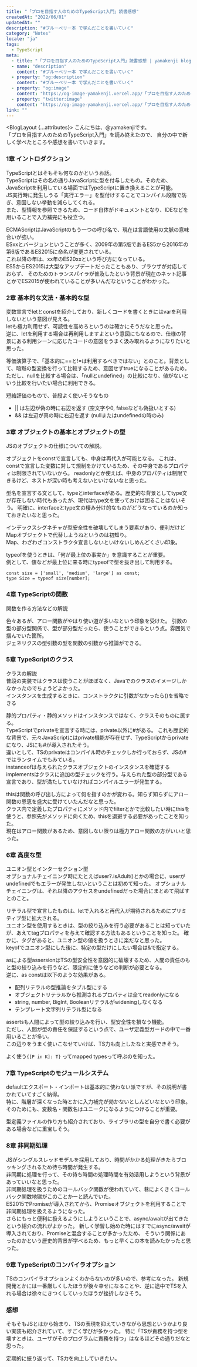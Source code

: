 ```yaml
---
title: "「プロを目指す人のためのTypeScript入門」読書感想"
createdAt: "2022/06/01"
updatedAt: ""
description: "#ブルーベリー本 で学んだことを書いていく"
category: "Notes"
locale: "ja"
tags:
  - TypeScript
meta:
  - title: "「プロを目指す人のためのTypeScript入門」読書感想 | yamakenji blog"
  - name: "description" 
    content: "#ブルーベリー本 で学んだことを書いていく"
  - property: "og:description" 
    content: "#ブルーベリー本 で学んだことを書いていく"
  - property: "og:image"
    content: "https://og-image-yamakenji.vercel.app/「プロを目指す人のためのTypeScript入門」読書感想.png"
  - property: "twitter:image" 
    content: "https://og-image-yamakenji.vercel.app/「プロを目指す人のためのTypeScript入門」読書感想.png"
link: ""
---
```



<BlogLayout {...attributes}>
こんにちは、@yamakenjiです。  
「プロを目指す人のためのTypeScript入門」を読み終えたので、
自分の中で新しく学べたところや感想を書いていきます。  

### 1章 イントロダクション
TypeScriptとはそもそも何なのかというお話。  
TypeScriptはその名の通りJavaScriptに型を付与したもの。そのため、JavaScriptを利用している場面ではTypeScriptに置き換えることが可能。  
JS実行時に発生しうる「実行エラー」を型付けすることでコンパイル段階で防ぎ、意図しない挙動を減らしてくれる。  
また、型情報を参照できるため、コード自体がドキュメントとなり、IDEなどを用いることで入力補完にも役立つ。  

ECMAScriptはJavaScriptのもう一つの呼び名で、現在は言語使用の文脈の意味合いが強い。  
ESxxとバージョンということが多く、2009年の第5版であるES5から2016年の第6版であるES2015に命名が変更されている。  
これ以降の年は、xx年のES20xxという呼び方になっている。  
ES5からES2015は大型なアップデートだったこともあり、ブラウザが対応しておらず、
そのためのトランスパイラが普及したという背景が現在のネット記事とかでES2015が使われていることが多いんだなということがわかった。

### 2章 基本的な文法・基本的な型
変数宣言でletとconstを紹介しており、新しくコードを書くときにはvarを利用しないという意図が見える。  
letも極力利用せず、可読性を高めろというのは確かにそうだなと思った。  
逆に、letを利用する場合は再利用しますよという意図にもなるので、仕様の背景にある利用シーンに応じたコードの意図をうまく汲み取れるようになりたいと思った。  

等価演算子で、「基本的に==と!=は利用するべきではない」とのこと。背景として、暗黙の型変換を行って比較するため、意図せずtrueになることがあるため。
ただし、nullを比較する場合は、「nullとundefined」の比較になり、値がないという比較を行いたい場合に利用できる。  

短絡評価のもので、普段よく使いそうなもの  
- || は左辺が偽の時に右辺を返す (空文字や0, falseなども偽扱いとする)   
- && は左辺が真の時に右辺を返す (nullまたはundefinedの時のみ)

### 3章 オブジェクトの基本とオブジェクトの型
JSのオブジェクトの仕様についての解説。  

オブジェクトをconstで宣言しても、中身は再代入が可能となる。
これは、constで宣言した変数に対して規制をかけているため、その中身であるプロパティは制限されていないから。
readonlyとか使えば、中身のプロパティは制限できるけど、ネストが深い時も考えないといけないなと思った。  

型名を宣言する文として、typeとinterfaceがある。歴史的な背景としてtype文が存在しない時代もあったが、現代はtype文を使っておけば困ることはないそう。
明確に、interfaceとtype文の棲み分け的なものがどうなっているのか知っておきたいなと思った。  

インデックスシグネチャが型安全性を破壊してしまう要素があり、便利だけどMapオブジェクトで代替しようねというのは初知り。  
Map、わざわざコンストラクタ宣言しないといけないしめんどくさい印象。  

typeofを使うときは、「何が最上位の事実か」を意識することが重要。  
例として、値などが最上位に来る時にtypeofで型を抜き出して利用する。  
```
const size = ['small', 'medium', 'large'] as const;
type Size = typeof size[number];
```

### 4章 TypeScriptの関数
関数を作る方法などの解説

色々あるが、アロー関数がやはり使い道が多いなという印象を受けた。
引数の型の部分型関係で、型が部分型だったら、使うことができるという点。雰囲気で掴んでいた箇所。  
ジェネリクスの型引数の型を関数の引数から推論ができる。  

### 5章 TypeScriptのクラス
クラスの解説  
普段の実装ではクラスは使うことがほぼなく、Javaでのクラスのイメージしかなかったのでちょうどよかった。  
インスタンスを生成するときに、コンストラクタに引数がなかったら()を省略できる  

静的プロパティ・静的メソッドはインスタンスではなく、クラスそのものに属する。  
TypeScriptでprivateを宣言する時には、private以外に#がある。
これも歴史的な背景で、元々JavaScriptにはprivate機能が存在せず、TypeScriptからprivateになり、JSにも#が導入されたそう。  
違いとして、TSのprivateはコンパイル時のチェックしか行っておらず、JSの#ではランタイムでもみている。  
instanceofは与えられたクラスオブジェクトのインスタンスを確認する  
implementsはクラスに追加の型チェックを行う。与えられた型の部分型である宣言であり、型が満たしていなければコンパイルエラーが発生する。  

thisは関数の呼び出し方によって何を指すのかが変わる。知らず知らずにアロー関数の恩恵を盛大に受けていたんだなと思った。  
クラス内で定義したプロパティにメソッド内でfilterとかで比較したい時にthisを使うと、参照先がメソッドに向くため、thisを退避する必要があったことを知った。  
現在はアロー関数があるため、意図しない限りは極力アロー関数の方がいいと思った。  

### 6章 高度な型
ユニオン型とインターセクション型  
オプショナルチェイニング時にたとえばuser?.isAdult()とかの場合に、userがundefinedでもエラーが発生しないということは初めて知った。
オプショナルチェイニングは、それ以降のアクセスをundefinedだった場合にまとめて飛ばすとのこと。  

リテラル型で宣言したものは、letで入れると再代入が期待されるためにプリミティブ型に拡大される。  
ユニオン型を使用するときは、型の絞り込みを行う必要があることは知っていたが、あえてtagプロパティを与えて確認する方法もあるということを知った。
確かに、タグがあると、ユニオン型の値を扱うときに楽だなと思った。  
keyofでユニオン型にした後に、特定の型だけにしたい場合は&で指定する。

asによる型assersionはTSの型安全性を意図的に破壊するため、人間の責任のもと型の絞り込みを行うなど、限定的に使うなどの判断が必要となる。  
逆に、as constは以下のような効果がある。  
- 配列リテラルの型推論をタブル型にする
- オブジェクトリテラルから推測されるプロパティは全てreadonlyになる
- string, number, BigInt, Booleanリテラルがwideningしなくなる
- テンプレート文字列リテラル型になる

assertsも人間によって型の絞り込みを行い、型安全性を損なう機能。  
ただし、人間が型の責任を保証するという点で、ユーザ定義型ガードの中で一番用いることが多い。  
この辺りをうまく使いこなせていけば、TS力も向上したなと実感できそう。  

よく使う`{[P in K]: T}` ってmapped typesって呼ぶのを知った。  

### 7章 TypeScriptのモジュールシステム
defaultエクスポート・インポートは基本的に使わない派ですが、その説明が書かれていてすごく納得。  
特に、階層が深くなった時とかに入力補完が効かないとしんどいなという印象。
そのためにも、変数名・関数名はユニークになるようにつけることが重要。  

型定義ファイルの作り方も紹介されており、ライブラリの型を自分で書く必要がある場合などに重宝しそう。  

### 8章 非同期処理
JSがシングルスレッドモデルを採用しており、時間がかかる処理がきたらブロッキングされるため待ち時間が発生する。  
非同期に処理を行って、その待ち時間の処理時間を有効活用しようという背景があっていいなと思った。  
非同期処理を扱うためのコールバック関数が使われていて、巷によくきくコールバック関数地獄がこのことかーと読んでいた。  
ES2015でPromiseが導入されてから、Promiseオブジェクトを利用することで非同期処理を扱えるようになった。  
さらにもっと便利に扱えるようにしようということで、async/awaitが出てきたという紹介の流れがよかった。
新しく学習し始めた時にはすでにasync/awaitが導入されており、Promiseと混合することが多かったため、
そういう関係にあったのかという歴史的背景が学べるため、もっと早くこの本を読みたかったと思った。  

### 9章 TypeScriptのコンパイラオプション
TSのコンパイラオプションよくわからないのが多いので、参考になった。
新規開発とかには一番厳しくしたほうが後々幸せになることや、逆に途中でTSを入れる場合は徐々にきつくしていったほうが挫折しなさそう。  

### 感想
そもそもJSとはから始まり、TSの表現を抑えていきながら思想というかより良い実装も紹介されていて、すごく学びが多かった。
特に「TSが責務を持つ型を壊すときは、ユーザがそのプログラムに責務を持つ」はなるほどその通りだなと思った。

定期的に振り返って、TS力を向上していきたい。

</BlogLayout>